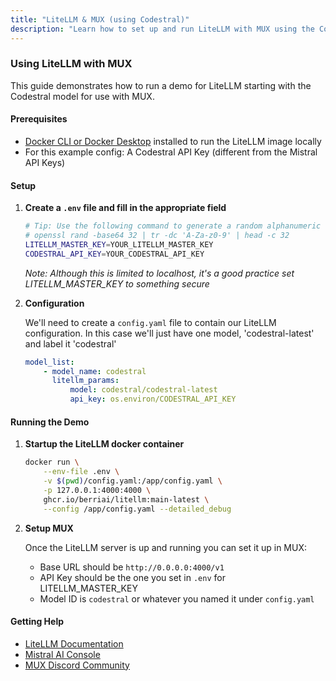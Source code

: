 ```yaml
---
title: "LiteLLM & MUX (using Codestral)"
description: "Learn how to set up and run LiteLLM with MUX using the Codestral model. This guide covers Docker setup, configuration, and integration with MUX."
---
```


### Using LiteLLM with MUX

This guide demonstrates how to run a demo for LiteLLM starting with the Codestral model for use with MUX.

#### Prerequisites

-   [Docker CLI or Docker Desktop](https://www.docker.com/get-started/) installed to run the LiteLLM image locally
-   For this example config: A Codestral API Key (different from the Mistral API Keys)

#### Setup

1. **Create a `.env` file and fill in the appropriate field**

    ```bash
    # Tip: Use the following command to generate a random alphanumeric key:
    # openssl rand -base64 32 | tr -dc 'A-Za-z0-9' | head -c 32
    LITELLM_MASTER_KEY=YOUR_LITELLM_MASTER_KEY
    CODESTRAL_API_KEY=YOUR_CODESTRAL_API_KEY
    ```

    _Note: Although this is limited to localhost, it's a good practice set LITELLM_MASTER_KEY to something secure_

2. **Configuration**

    We'll need to create a `config.yaml` file to contain our LiteLLM configuration. In this case we'll just have one model, 'codestral-latest' and label it 'codestral'

    ```yaml
    model_list:
        - model_name: codestral
          litellm_params:
              model: codestral/codestral-latest
              api_key: os.environ/CODESTRAL_API_KEY
    ```

#### Running the Demo

1. **Startup the LiteLLM docker container**

    ```bash
    docker run \
        --env-file .env \
        -v $(pwd)/config.yaml:/app/config.yaml \
        -p 127.0.0.1:4000:4000 \
        ghcr.io/berriai/litellm:main-latest \
        --config /app/config.yaml --detailed_debug
    ```

2. **Setup MUX**

    Once the LiteLLM server is up and running you can set it up in MUX:

    - Base URL should be `http://0.0.0.0:4000/v1`
    - API Key should be the one you set in `.env` for LITELLM_MASTER_KEY
    - Model ID is `codestral` or whatever you named it under `config.yaml`

#### Getting Help

-   [LiteLLM Documentation](https://docs.litellm.ai/)
-   [Mistral AI Console](https://console.mistral.ai/)
-   [MUX Discord Community](https://discord.gg/mux)
